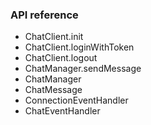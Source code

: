 <PlatformWrapper platform="flutter">

### API reference

- <Link to="{{Global.CHAT_SDK_API_FLUTTER}}/file-___Users_dujiepeng_work_flutter_agora_chat_sdk_lib_src_chat_client/ChatClient/init.html">ChatClient.init</Link>

- <Link to="{{Global.CHAT_SDK_API_FLUTTER}}/file-___Users_dujiepeng_work_flutter_agora_chat_sdk_lib_src_chat_client/ChatClient/loginWithToken.html">ChatClient.loginWithToken</Link>

- <Link to="{{Global.CHAT_SDK_API_FLUTTER}}/file-___Users_dujiepeng_work_flutter_agora_chat_sdk_lib_src_chat_client/ChatClient/logout.html">ChatClient.logout</Link>

- <Link to="{{Global.CHAT_SDK_API_FLUTTER}}/file-___Users_dujiepeng_work_flutter_agora_chat_sdk_lib_src_chat_manager/ChatManager/sendMessage.html">ChatManager.sendMessage</Link>

- <Link to="{{Global.CHAT_SDK_API_FLUTTER}}/file-___Users_dujiepeng_work_flutter_agora_chat_sdk_lib_src_chat_manager/ChatManager-class.html">ChatManager</Link>

- <Link to="{{Global.CHAT_SDK_API_FLUTTER}}/file-___Users_dujiepeng_work_flutter_agora_chat_sdk_lib_src_models_chat_message/ChatMessage-class.html">ChatMessage</Link>

- <Link to="{{Global.CHAT_SDK_API_FLUTTER}}/file-___Users_dujiepeng_work_flutter_agora_chat_sdk_lib_src_event_handler_manager_event_handler/ConnectionEventHandler-class.html">ConnectionEventHandler</Link>

- <Link to="{{Global.CHAT_SDK_API_FLUTTER}}/file-___Users_dujiepeng_work_flutter_agora_chat_sdk_lib_src_event_handler_manager_event_handler/ChatEventHandler-class.html">ChatEventHandler</Link>

</PlatformWrapper>
